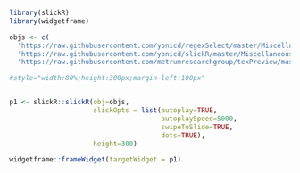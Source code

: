 ```r
library(slickR)
library(widgetframe)
```

```r
objs <- c(
  'https://raw.githubusercontent.com/yonicd/regexSelect/master/Miscellaneous/gifs/regexSelectPlot.gif',
  'https://raw.githubusercontent.com/yonicd/slickR/master/Miscellaneous/Multimedia/gif/slickRnestingWidgets.gif',
  'https://raw.githubusercontent.com/metrumresearchgroup/texPreview/master/Miscellaneous/Multimedia/texPreviewPanZoom.gif','https://raw.githubusercontent.com/metrumresearchgroup/shinyCanvas/master/gifs/plotSize.gif')

#style="width:80%;height:300px;margin-left:100px"


p1 <- slickR::slickR(obj=objs,
                     slickOpts = list(autoplay=TRUE,
                                      autoplaySpeed=5000,
                                      swipeToSlide=TRUE,
                                      dots=TRUE),
                     height=300)

widgetframe::frameWidget(targetWidget = p1)
```